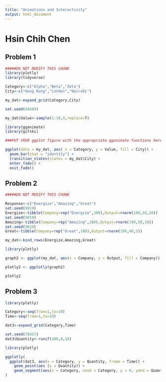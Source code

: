 ```yaml
---
title: "Animations and Interactivity"
output: html_document
---
```


# Hsin Chih Chen

## Problem 1

```r

#####DO NOT MODIFY THIS CHUNK
library(plotly)
library(tidyverse)

Category<-c("Alpha","Beta","Zeta")
City<-c("Hong Kong","London","Nairobi")

my_dat<-expand_grid(Category,City)

set.seed(84684)

my_dat$Value<-sample(1:10,9,replace=T)
```

```r

library(gganimate)
library(gifski)

###PUT YOUR ggplot figure with the appropriate gganimate functions here. It will compile in the html R Markdown report.

ggplot(data = my_dat, aes( x = Category, y = Value, fill = City)) + 
  geom_bar(stat = "identity") + 
  transition_states(states = my_dat$City) + 
  enter_fade() +
  exit_fade()

```

## Problem 2

```r

#####DO NOT MODIFY THIS CHUNK

Response<-c("Energize","Amazing","Great")
set.seed(9819)
Energize<-tibble(Company=rep("Energize",100),Output=rnorm(100,50,20))
set.seed(9819)
Amazing<-tibble(Company=rep("Amazing",100),Output=rnorm(100,50,10))
set.seed(9819)
Great<-tibble(Company=rep("Great",100),Output=rnorm(100,40,5))

my_dat<-bind_rows(Energize,Amazing,Great)
```

```r

library(plotly)

graph2 <- ggplot(my_dat, aes(x = Company, y = Output, fill = Company)) + geom_boxplot()

plotly2 <- ggplotly(graph2)

plotly2
```

## Problem 3

```r

library(plotly)

Category<-seq(from=1,to=10)
Time<-seq(from=1,to=10)

dat3<-expand_grid(Category,Time)

set.seed(78957)
dat3$Quantity<-runif(100,0,10)
```


```r

library(plotly)

ggplotly(
  ggplot(dat3, aes(x = Category, y = Quantity, frame = Time)) + 
    geom_point(aes (y = Quantity)) +
    geom_segment(aes(x = Category, xend = Category, y = 0, yend = Quantity))
)

```
